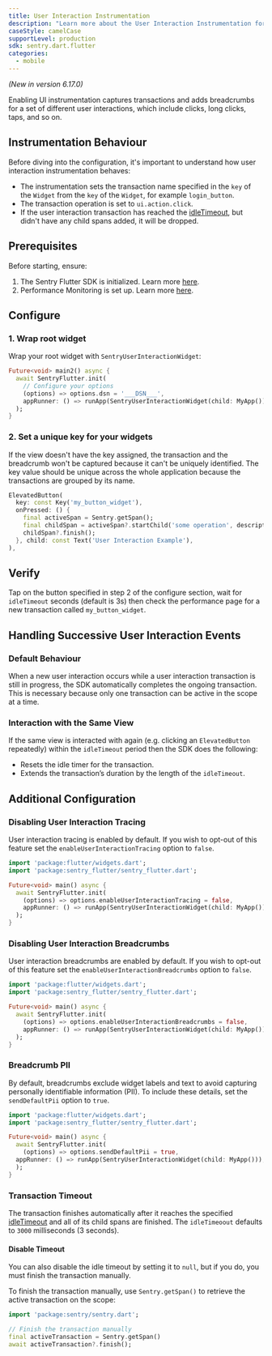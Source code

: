 ```yaml
---
title: User Interaction Instrumentation
description: "Learn more about the User Interaction Instrumentation for the Flutter SDK."
caseStyle: camelCase
supportLevel: production
sdk: sentry.dart.flutter
categories:
  - mobile
---
```


_(New in version 6.17.0)_

Enabling UI instrumentation captures transactions and adds breadcrumbs for a set of different user interactions, which include clicks, long clicks, taps, and so on.

## Instrumentation Behaviour

Before diving into the configuration, it's important to understand how user interaction instrumentation behaves:

- The instrumentation sets the transaction name specified in the `key` of the `Widget` from the `key` of the `Widget`, for example `login_button`.
- The transaction operation is set to `ui.action.click`.
- If the user interaction transaction has reached the [idleTimeout](/platforms/flutter/configuration/options/#idle-timeout), but didn't have any child spans added, it will be dropped.

## Prerequisites

Before starting, ensure:

1. The Sentry Flutter SDK is initialized. Learn more [here](/platforms/flutter/#configure).
2. Performance Monitoring is set up. Learn more [here](/platforms/flutter/performance/).

## Configure

### 1. Wrap root widget

Wrap your root widget with `SentryUserInteractionWidget`:

```dart
Future<void> main2() async {
  await SentryFlutter.init(
    // Configure your options
    (options) => options.dsn = '___DSN___',
    appRunner: () => runApp(SentryUserInteractionWidget(child: MyApp())),
  );
}
```

### 2. Set a unique key for your widgets

If the view doesn't have the key assigned, the transaction and the breadcrumb won't be captured because it can't be uniquely identified.
The key value should be unique across the whole application because the transactions are grouped by its name.

```dart
ElevatedButton(
  key: const Key('my_button_widget'),
  onPressed: () {
    final activeSpan = Sentry.getSpan();
    final childSpan = activeSpan?.startChild('some operation', description: 'some description');
    childSpan?.finish();
  }, child: const Text('User Interaction Example'),
),
```

## Verify

Tap on the button specified in step 2 of the configure section, wait for `idleTimeout` seconds (default is 3s) then check the performance page for a new transaction called `my_button_widget`.

## Handling Successive User Interaction Events

### Default Behaviour

When a new user interaction occurs while a user interaction transaction is still in progress, the SDK automatically completes the ongoing transaction.
This is necessary because only one transaction can be active in the scope at a time.

### Interaction with the Same View

If the same view is interacted with again (e.g. clicking an `ElevatedButton` repeatedly) within the `idleTimeout` period then the SDK does the following:

- Resets the idle timer for the transaction.
- Extends the transaction’s duration by the length of the `idleTimeout`.

## Additional Configuration

### Disabling User Interaction Tracing

User interaction tracing is enabled by default.
If you wish to opt-out of this feature set the `enableUserInteractionTracing` option to `false`.

```dart
import 'package:flutter/widgets.dart';
import 'package:sentry_flutter/sentry_flutter.dart';

Future<void> main() async {
  await SentryFlutter.init(
    (options) => options.enableUserInteractionTracing = false,
    appRunner: () => runApp(SentryUserInteractionWidget(child: MyApp())),
  );
}
```

### Disabling User Interaction Breadcrumbs

User interaction breadcrumbs are enabled by default.
If you wish to opt-out of this feature set the `enableUserInteractionBreadcrumbs` option to `false`.

```dart
import 'package:flutter/widgets.dart';
import 'package:sentry_flutter/sentry_flutter.dart';

Future<void> main() async {
  await SentryFlutter.init(
    (options) => options.enableUserInteractionBreadcrumbs = false,
    appRunner: () => runApp(SentryUserInteractionWidget(child: MyApp())),
  );
}
```

### Breadcrumb PII

By default, breadcrumbs exclude widget labels and text to avoid capturing personally identifiable information (PII).
To include these details, set the `sendDefaultPii` option to `true`.

```dart
import 'package:flutter/widgets.dart';
import 'package:sentry_flutter/sentry_flutter.dart';

Future<void> main() async {
  await SentryFlutter.init(
    (options) => options.sendDefaultPii = true,
  appRunner: () => runApp(SentryUserInteractionWidget(child: MyApp())),
  );
}
```

### Transaction Timeout

The transaction finishes automatically after it reaches the specified [idleTimeout](/platforms/flutter/configuration/options/#idle-timeout) and all of its child spans are finished.
The `idleTimeoout` defaults to `3000` milliseconds (3 seconds).

#### Disable Timeout

You can also disable the idle timeout by setting it to `null`, but if you do, you must finish the transaction manually.

To finish the transaction manually, use `Sentry.getSpan()` to retrieve the active transaction on the scope:

```dart
import 'package:sentry/sentry.dart';

// Finish the transaction manually
final activeTransaction = Sentry.getSpan()
await activeTransaction?.finish();
```
